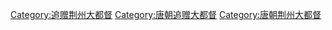 [[Category:追赠荆州大都督|Category:追赠荆州大都督]]
[[Category:唐朝追赠大都督|Category:唐朝追赠大都督]]
[[Category:唐朝荆州大都督|Category:唐朝荆州大都督]]